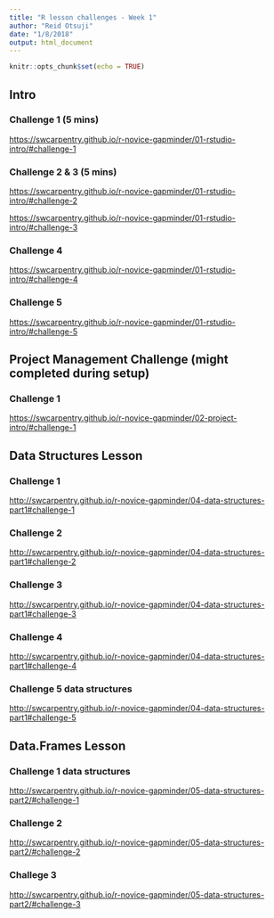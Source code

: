 ```yaml
---
title: "R lesson challenges - Week 1"
author: "Reid Otsuji"
date: "1/8/2018"
output: html_document
---
```


```r
knitr::opts_chunk$set(echo = TRUE)
```

## Intro

### Challenge 1 (5 mins)
<https://swcarpentry.github.io/r-novice-gapminder/01-rstudio-intro/#challenge-1>


### Challenge 2 & 3 (5 mins)
<https://swcarpentry.github.io/r-novice-gapminder/01-rstudio-intro/#challenge-2>

<https://swcarpentry.github.io/r-novice-gapminder/01-rstudio-intro/#challenge-3>

### Challenge 4
<https://swcarpentry.github.io/r-novice-gapminder/01-rstudio-intro/#challenge-4>

### Challenge 5
<https://swcarpentry.github.io/r-novice-gapminder/01-rstudio-intro/#challenge-5>


## Project Management Challenge (might completed during setup)
### Challenge 1
<https://swcarpentry.github.io/r-novice-gapminder/02-project-intro/#challenge-1>



## Data Structures Lesson

### Challenge 1
<http://swcarpentry.github.io/r-novice-gapminder/04-data-structures-part1#challenge-1>

### Challenge 2
<http://swcarpentry.github.io/r-novice-gapminder/04-data-structures-part1#challenge-2>

### Challenge 3
<http://swcarpentry.github.io/r-novice-gapminder/04-data-structures-part1#challenge-3>

### Challenge 4
<http://swcarpentry.github.io/r-novice-gapminder/04-data-structures-part1#challenge-4>


### Challenge 5 data structures
<http://swcarpentry.github.io/r-novice-gapminder/04-data-structures-part1#challenge-5>


## Data.Frames Lesson

### Challenge 1 data structures
<http://swcarpentry.github.io/r-novice-gapminder/05-data-structures-part2/#challenge-1>


### Challenge 2
<http://swcarpentry.github.io/r-novice-gapminder/05-data-structures-part2/#challenge-2>


### Challege 3
<http://swcarpentry.github.io/r-novice-gapminder/05-data-structures-part2/#challenge-3>




